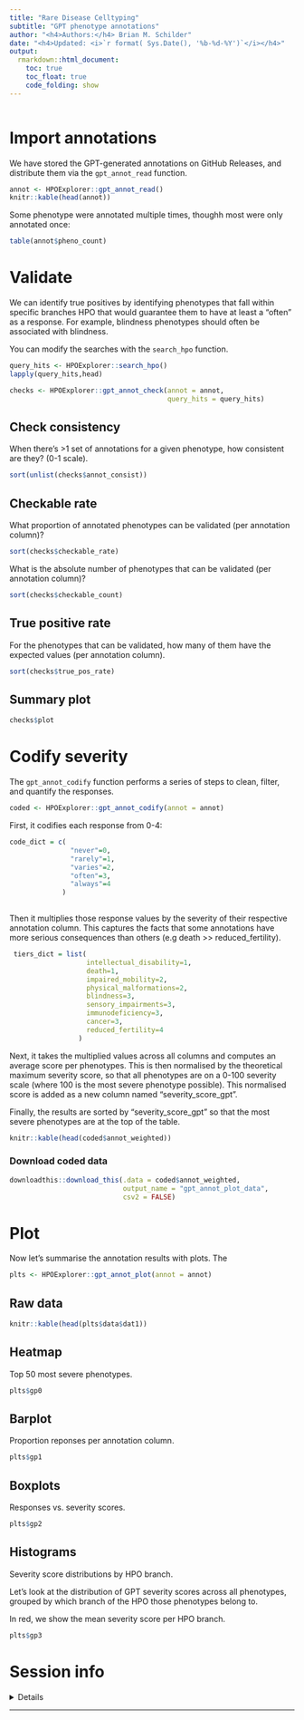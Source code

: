 ```yaml
---
title: "Rare Disease Celltyping"
subtitle: "GPT phenotype annotations"
author: "<h4>Authors:</h4> Brian M. Schilder"
date: "<h4>Updated: <i>`r format( Sys.Date(), '%b-%d-%Y')`</i></h4>"
output: 
  rmarkdown::html_document:
    toc: true
    toc_float: true
    code_folding: show
---
```


```r

```

# Import annotations

We have stored the GPT-generated annotations on GitHub Releases, 
and distribute them via the `gpt_annot_read` function.

```r
annot <- HPOExplorer::gpt_annot_read()
knitr::kable(head(annot))
```

Some phenotype were annotated multiple times, 
thoughh most were only annotated once:
```r
table(annot$pheno_count)
```


# Validate

We can identify true positives by identifying phenotypes 
that fall within specific branches HPO that would guarantee them 
to have at least a "often" as a response. 
For example, blindness phenotypes should often be associated with blindness.

You can modify the searches with the `search_hpo` function.

```r
query_hits <- HPOExplorer::search_hpo()
lapply(query_hits,head)
```
```r
checks <- HPOExplorer::gpt_annot_check(annot = annot, 
                                       query_hits = query_hits)
```

## Check consistency

When there's >1 set of annotations for a given phenotype,
how consistent are they? (0-1 scale).

```r
sort(unlist(checks$annot_consist))
``` 



## Checkable rate 

What proportion of annotated phenotypes can be validated (per annotation column)?

```r
sort(checks$checkable_rate)
```
What is the absolute number of phenotypes that can be validated (per annotation column)?

```r
sort(checks$checkable_count)
```

## True positive rate

For the phenotypes that can be validated, how many of them have the 
expected values (per annotation column).

```r
sort(checks$true_pos_rate)
```

## Summary plot

```r
checks$plot
```




# Codify severity

The `gpt_annot_codify` function performs a series of steps to 
clean, filter, and quantify the responses.

```r
coded <- HPOExplorer::gpt_annot_codify(annot = annot)
```

First, it codifies each response from 0-4:
```r
code_dict = c(
               "never"=0,
               "rarely"=1,
               "varies"=2,
               "often"=3,
               "always"=4
             )
                            
```

Then it multiplies those response values by the severity of their 
respective annotation column. This captures the facts that some annotations
have more serious consequences than others (e.g death >> reduced_fertility).

```r
 tiers_dict = list(
                   intellectual_disability=1,
                   death=1,
                   impaired_mobility=2,
                   physical_malformations=2,
                   blindness=3,
                   sensory_impairments=3,
                   immunodeficiency=3,
                   cancer=3,
                   reduced_fertility=4
                 )

```

Next, it takes the multiplied values across all columns and 
computes an average score per phenotypes.
This is then normalised by the theoretical maximum severity score, so that
all phenotypes are on a 0-100 severity scale 
(where 100 is the most severe phenotype possible).
This normalised score is added as a new column named "severity_score_gpt".

Finally, the results are sorted by "severity_score_gpt" 
so that the most severe phenotypes are at the top of the table.

```r
knitr::kable(head(coded$annot_weighted))
```

### Download coded data
```r
downloadthis::download_this(.data = coded$annot_weighted, 
                            output_name = "gpt_annot_plot_data",
                            csv2 = FALSE)
```



# Plot

Now let's summarise the annotation results with plots.
The 

```r
plts <- HPOExplorer::gpt_annot_plot(annot = annot)
```

## Raw data

```r
knitr::kable(head(plts$data$dat1))
```


## Heatmap

Top 50 most severe phenotypes.

```r
plts$gp0
```

## Barplot

Proportion reponses per annotation column.

```r
plts$gp1
```


## Boxplots

Responses vs. severity scores.

```r
plts$gp2
```

## Histograms

Severity score distributions by HPO branch.

Let's look at the distribution of GPT severity scores across all phenotypes,
grouped by which branch of the HPO those phenotypes belong to.

In red, we show the mean severity score per HPO branch.

```r
plts$gp3
```

# Session info

<details>
```r
utils::sessionInfo()
```
</details>
<hr>